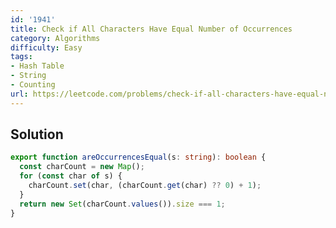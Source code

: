 ```yaml
---
id: '1941'
title: Check if All Characters Have Equal Number of Occurrences
category: Algorithms
difficulty: Easy
tags:
- Hash Table
- String
- Counting
url: https://leetcode.com/problems/check-if-all-characters-have-equal-number-of-occurrences
---
```


## Solution

```typescript filename="solution.ts" copy
export function areOccurrencesEqual(s: string): boolean {
  const charCount = new Map();
  for (const char of s) {
    charCount.set(char, (charCount.get(char) ?? 0) + 1);
  }
  return new Set(charCount.values()).size === 1;
}
```

